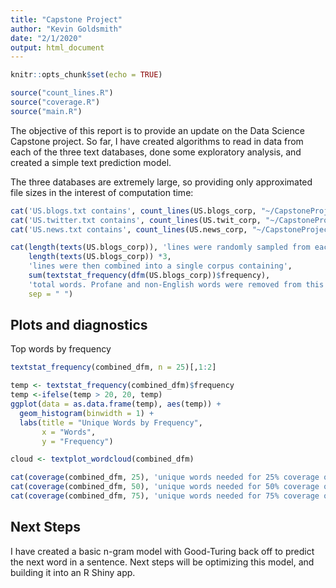 ```yaml
---
title: "Capstone Project"
author: "Kevin Goldsmith"
date: "2/1/2020"
output: html_document
---
```




```r
knitr::opts_chunk$set(echo = TRUE)
```

```r
source("count_lines.R")
source("coverage.R")
source("main.R")
```


The objective of this report is to provide an update on the Data Science Capstone project. So far, I have created algorithms to read in data from each of the three text databases, done some exploratory analysis, and created a simple text prediction model.

The three databases are extremely large, so providing only approximated file sizes in the interest of computation time:

```r
cat('US.blogs.txt contains', count_lines(US.blogs_corp, "~/CapstoneProject/final/en_US/en_US.blogs.txt", 100), 'lines', sep = " ")
cat('US.twitter.txt contains', count_lines(US.twit_corp, "~/CapstoneProject/final/en_US/en_US.twitter.txt", 100), 'lines', sep = " ")
cat('US.news.txt contains', count_lines(US.news_corp, "~/CapstoneProject/final/en_US/en_US.news.txt", 100), 'lines', sep = " ")

cat(length(texts(US.blogs_corp)), 'lines were randomly sampled from each of the three databases to work with for initial analysis. More data will be used in building the final model. These',
    length(texts(US.blogs_corp)) *3, 
    'lines were then combined into a single corpus containing',
    sum(textstat_frequency(dfm(US.blogs_corp))$frequency), 
    'total words. Profane and non-English words were removed from this corpus.', 
    sep = " ")

```

## Plots and diagnostics

Top words by frequency
```r
textstat_frequency(combined_dfm, n = 25)[,1:2]

temp <- textstat_frequency(combined_dfm)$frequency
temp <-ifelse(temp > 20, 20, temp)
ggplot(data = as.data.frame(temp), aes(temp)) + 
  geom_histogram(binwidth = 1) + 
  labs(title = "Unique Words by Frequency",
       x = "Words",
       y = "Frequency")

cloud <- textplot_wordcloud(combined_dfm)

cat(coverage(combined_dfm, 25), 'unique words needed for 25% coverage of total words')
cat(coverage(combined_dfm, 50), 'unique words needed for 50% coverage of total words')
cat(coverage(combined_dfm, 75), 'unique words needed for 75% coverage of total words')
```

## Next Steps
I have created a basic n-gram model with Good-Turing back off to predict the next word in a sentence. Next steps will be optimizing this model, and building it into an R Shiny app.